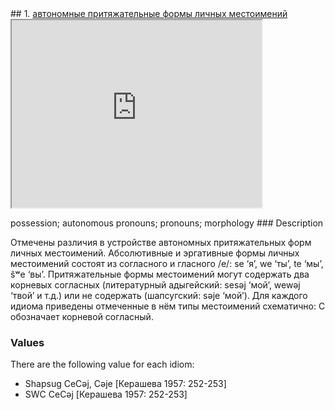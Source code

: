 ## 1. <a href =  'https://agricolamz.github.io/The_Circassian_Isoglosses_Database/1.html'>автономные притяжательные формы личных местоимений</a><div class='box'><iframe src='https://agricolamz.github.io/The_Circassian_Isoglosses_Database/1.html' width = '400px' height = '300px'></iframe></div>possession; autonomous pronouns; pronouns; morphology
### Description

Отмечены различия в устройстве автономных притяжательных форм личных местоимений. Абсолютивные и эргативные формы личных местоимений состоят из согласного и гласного /e/: se ‘я’, we ‘ты’, te ‘мы’, ŝʷe ‘вы’. Притяжательные формы местоимений могут содержать два корневых согласных (литературный адыгейский: sesəj ‘мой’, wewəj ‘твой’ и т.д.) или не содержать (шапсугский: səje ‘мой’). Для каждого идиома приведены отмеченные в нём типы местоимений схематично: C обозначает корневой согласный.

### Values
There are the following value for each idiom:

* Shapsug  CeCəj, Cəje [Керашева 1957: 252-253] 
* SWC  CeCəj [Керашева 1957: 252-253] 

